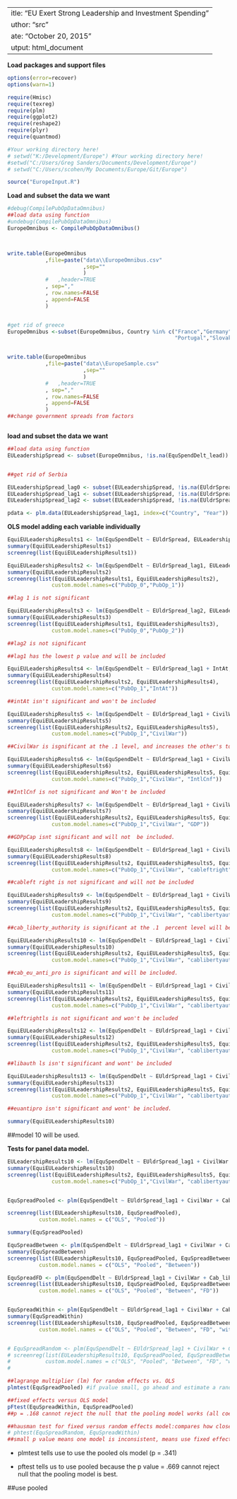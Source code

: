  ---
title: "EU Exert Strong Leadership and Investment Spending"
author: "src"
date: "October 20, 2015"
output: html_document
---

**Load packages and support files**
```r
options(error=recover)
options(warn=1)

require(Hmisc)
require(texreg)
require(plm)
require(ggplot2)
require(reshape2)
require(plyr)
require(quantmod)

#Your working directory here!
# setwd("K:/Development/Europe") #Your working directory here!
#setwd("C:/Users/Greg Sanders/Documents/Development/Europe")
# setwd("C:/Users/scohen/My Documents/Europe/Git/Europe")

source("EuropeInput.R")

```


**Load and subset the data we want**
```r


#debug(CompilePubOpDataOmnibus)
##load data using function
#undebug(CompilePubOpDataOmnibus)
EuropeOmnibus <- CompilePubOpDataOmnibus()



write.table(EuropeOmnibus
            ,file=paste("data\\EuropeOmnibus.csv"
                        ,sep=""
                        )
            #   ,header=TRUE
            , sep=","
            , row.names=FALSE
            , append=FALSE
            )


#get rid of greece
EuropeOmnibus <-subset(EuropeOmnibus, Country %in% c("France","Germany","United Kingdom","Italy","Netherlands","Poland",
                                                     "Portugal","Slovakia","Spain","Turkey"))


write.table(EuropeOmnibus
            ,file=paste("data\\EuropeSample.csv"
                        ,sep=""
                        )
            #   ,header=TRUE
            , sep=","
            , row.names=FALSE
            , append=FALSE
            )
##change government spreads from factors



```


**load and subset the data we want**
```r

##load data using function
EULeadershipSpread <- subset(EuropeOmnibus, !is.na(EquSpendDelt_lead))


##get rid of Serbia

EULeadershipSpread_lag0 <- subset(EULeadershipSpread, !is.na(EUldrSpread))
EULeadershipSpread_lag1 <- subset(EULeadershipSpread, !is.na(EUldrSpread_lag1))
EULeadershipSpread_lag2 <- subset(EULeadershipSpread, !is.na(EUldrSpread_lag2))

pdata <- plm.data(EULeadershipSpread_lag1, index=c("Country", "Year"))


```

**OLS model adding each variable individually**
```r
EquiEULeadershipResults1 <- lm(EquSpendDelt ~ EUldrSpread, EULeadershipSpread_lag0) 
summary(EquiEULeadershipResults1)
screenreg(list(EquiEULeadershipResults1))

EquiEULeadershipResults2 <- lm(EquSpendDelt ~ EUldrSpread_lag1, EULeadershipSpread_lag1) 
summary(EquiEULeadershipResults2)
screenreg(list(EquiEULeadershipResults1, EquiEULeadershipResults2),
              custom.model.names=c("PubOp_0","PubOp_1"))

##lag 1 is not significant

EquiEULeadershipResults3 <- lm(EquSpendDelt ~ EUldrSpread_lag2, EULeadershipSpread_lag2) 
summary(EquiEULeadershipResults3)
screenreg(list(EquiEULeadershipResults1, EquiEULeadershipResults3),
              custom.model.names=c("PubOp_0","PubOp_2"))

##lag2 is not significant

##lag1 has the lowest p value and will be included

EquiEULeadershipResults4 <- lm(EquSpendDelt ~ EUldrSpread_lag1 + IntAt, EULeadershipSpread_lag1) 
summary(EquiEULeadershipResults4)
screenreg(list(EquiEULeadershipResults2, EquiEULeadershipResults4),
              custom.model.names=c("PubOp_1","IntAt"))

##intAt isn't significant and won't be included

EquiEULeadershipResults5 <- lm(EquSpendDelt ~ EUldrSpread_lag1 + CivilWar, EULeadershipSpread_lag1) 
summary(EquiEULeadershipResults5)
screenreg(list(EquiEULeadershipResults2, EquiEULeadershipResults5),
              custom.model.names=c("PubOp_1","CivilWar"))

##CivilWar is isgnificant at the .1 level, and increases the other's to same level. will be included

EquiEULeadershipResults6 <- lm(EquSpendDelt ~ EUldrSpread_lag1 + CivilWar + IntlCnf, EULeadershipSpread_lag1) 
summary(EquiEULeadershipResults6)
screenreg(list(EquiEULeadershipResults2, EquiEULeadershipResults5, EquiEULeadershipResults6),
              custom.model.names=c("PubOp_1","CivilWar", "IntlCnf"))

##IntlCnf is not significant and Won't be included


```

``` r

EquiEULeadershipResults7 <- lm(EquSpendDelt ~ EUldrSpread_lag1 + CivilWar + GDPpCapDelt, EULeadershipSpread_lag1) 
summary(EquiEULeadershipResults7)
screenreg(list(EquiEULeadershipResults2, EquiEULeadershipResults5, EquiEULeadershipResults7),
              custom.model.names=c("PubOp_1","CivilWar", "GDP"))

##GDPpCap isnt significant and will not  be included.
```



``` r


EquiEULeadershipResults8 <- lm(EquSpendDelt ~ EUldrSpread_lag1 + CivilWar + Cab_left_right, EULeadershipSpread_lag1) 
summary(EquiEULeadershipResults8)
screenreg(list(EquiEULeadershipResults2, EquiEULeadershipResults5, EquiEULeadershipResults8),
              custom.model.names=c("PubOp_1","CivilWar", "cableftright"))

##cableft right is not significant and will not be included

EquiEULeadershipResults9 <- lm(EquSpendDelt ~ EUldrSpread_lag1 + CivilWar + Cab_liberty_authority, EULeadershipSpread_lag1) 
summary(EquiEULeadershipResults9)
screenreg(list(EquiEULeadershipResults2, EquiEULeadershipResults5, EquiEULeadershipResults9),
              custom.model.names=c("PubOp_1","CivilWar", "cablibertyauthority"))

##cab_liberty_authority is significant at the .1  percent level will be included. 

EquiEULeadershipResults10 <- lm(EquSpendDelt ~ EUldrSpread_lag1 + CivilWar + Cab_liberty_authority + Cab_eu_anti_pro, EULeadershipSpread_lag1) 
summary(EquiEULeadershipResults10)
screenreg(list(EquiEULeadershipResults2, EquiEULeadershipResults5, EquiEULeadershipResults9, EquiEULeadershipResults10),
              custom.model.names=c("PubOp_1","CivilWar", "cablibertyauthority", "cabeuantipro"))

##cab_eu_anti_pro is significant and will be included.

EquiEULeadershipResults11 <- lm(EquSpendDelt ~ EUldrSpread_lag1 + CivilWar + Cab_liberty_authority + Cab_eu_anti_pro + left_right_ls_spread, EULeadershipSpread_lag1) 
summary(EquiEULeadershipResults11)
screenreg(list(EquiEULeadershipResults2, EquiEULeadershipResults5, EquiEULeadershipResults9, EquiEULeadershipResults10, EquiEULeadershipResults11),
              custom.model.names=c("PubOp_1","CivilWar", "cablibertyauthority", "cabeuantipro", "leftrightls"))

##leftrightls is not significant and won't be included

EquiEULeadershipResults12 <- lm(EquSpendDelt ~ EUldrSpread_lag1 + CivilWar + Cab_liberty_authority + Cab_eu_anti_pro + liberty_authority_ls_spread, EULeadershipSpread_lag1) 
summary(EquiEULeadershipResults12)
screenreg(list(EquiEULeadershipResults2, EquiEULeadershipResults5, EquiEULeadershipResults9, EquiEULeadershipResults10, EquiEULeadershipResults12),
              custom.model.names=c("PubOp_1","CivilWar", "cablibertyauthority", "cabeuantipro", "libauthLS"))

##libauth ls isn't significant and wont' be included

EquiEULeadershipResults13 <- lm(EquSpendDelt ~ EUldrSpread_lag1 + CivilWar + Cab_liberty_authority + Cab_eu_anti_pro + eu_anti_pro_ls_spread, EULeadershipSpread_lag1) 
summary(EquiEULeadershipResults13)
screenreg(list(EquiEULeadershipResults2, EquiEULeadershipResults5, EquiEULeadershipResults9, EquiEULeadershipResults10, EquiEULeadershipResults13),
              custom.model.names=c("PubOp_1","CivilWar", "cablibertyauthority", "cabeuantipro", "euantiproLS"))

##euantipro isn't significant and wont' be included.

summary(EquiEULeadershipResults10)

```

##model 10 will be used. 


**Tests for panel data model.**

``` r

EULeadershipResults10 <- lm(EquSpendDelt ~ EUldrSpread_lag1 + CivilWar + Cab_liberty_authority + Cab_eu_anti_pro, EULeadershipSpread_lag1) 
summary(EquiEULeadershipResults10)
screenreg(list(EquiEULeadershipResults2, EquiEULeadershipResults5, EquiEULeadershipResults9, EquiEULeadershipResults10),
              custom.model.names=c("PubOp_1","CivilWar", "cablibertyauthority", "cabeuantipro"))


EquSpreadPooled <- plm(EquSpendDelt ~ EUldrSpread_lag1 + CivilWar + Cab_liberty_authority + Cab_eu_anti_pro, data = pdata, model = "pooling")

screenreg(list(EULeadershipResults10, EquSpreadPooled),
          custom.model.names = c("OLS", "Pooled"))

summary(EquSpreadPooled)

EquSpreadBetween <- plm(EquSpendDelt ~ EUldrSpread_lag1 + CivilWar + Cab_liberty_authority + Cab_eu_anti_pro, data = pdata, model = "between")
summary(EquSpreadBetween)
screenreg(list(EULeadershipResults10, EquSpreadPooled, EquSpreadBetween),
          custom.model.names = c("OLS", "Pooled", "Between"))

EquSpreadFD <- plm(EquSpendDelt ~ EUldrSpread_lag1 + CivilWar + Cab_liberty_authority + Cab_eu_anti_pro, data = pdata, model = "fd") ##when variables don't vary from one year to the next, the variable is dropped because the first difference takes difference of the model averaged over time from the original model and for these variables the value would be 0.
screenreg(list(EULeadershipResults10, EquSpreadPooled, EquSpreadBetween, EquSpreadFD),
          custom.model.names = c("OLS", "Pooled", "Between", "FD"))


EquSpreadWithin <- plm(EquSpendDelt ~ EUldrSpread_lag1 + CivilWar + Cab_liberty_authority + Cab_eu_anti_pro, data =  pdata, model = "within")
summary(EquSpreadWithin)
screenreg(list(EULeadershipResults10, EquSpreadPooled, EquSpreadBetween, EquSpreadFD, EquSpreadWithin),
          custom.model.names = c("OLS", "Pooled", "Between", "FD", "within"))


# EquSpreadRandom <- plm(EquSpendDelt ~ EUldrSpread_lag1 + CivilWar + Cab_liberty_authority + Cab_eu_anti_pro, data = pdata, model = "random")
# screenreg(list(EULeadershipResults10, EquSpreadPooled, EquSpreadBetween, EquSpreadFD, EquSpreadWithin, DefSpreadRandom),
#           custom.model.names = c("OLS", "Pooled", "Between", "FD", "within", "Random"))
# 

##lagrange multiplier (lm) for random effects vs. OLS
plmtest(EquSpreadPooled) #if pvalue small, go ahead and estimate a random effects model. "alternative hypothesis, significant effects"

##fixed effects versus OLS model
pFtest(EquSpreadWithin, EquSpreadPooled)
##p = .168 cannot reject the null that the pooling model works (all coefficients for each country should be the same ever year) if p value low, supports the within model(accept alternative hypothesis: significant effects)

##hausman test for fixed versus random effects model:compares how close the coefficients of the model are:
# phtest(EquSpreadRandom, EquSpreadWithin)
##small p value means one model is inconsistent, means use fixed effects model b/c that gives you consistent estimates.
```

- plmtest tells use to use the pooled ols model (p = .341)

- pftest tells us to use pooled because the p value = .669 cannot reject null that the pooling model is best.

##use pooled
